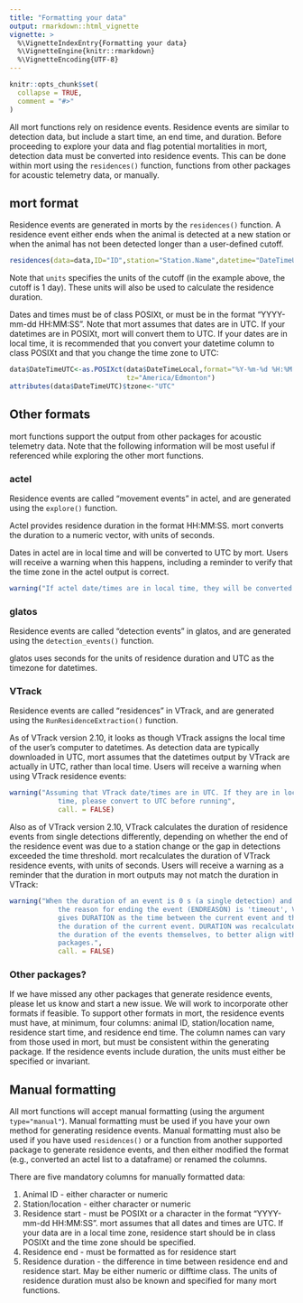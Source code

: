```yaml
---
title: "Formatting your data"
output: rmarkdown::html_vignette
vignette: >
  %\VignetteIndexEntry{Formatting your data}
  %\VignetteEngine{knitr::rmarkdown}
  %\VignetteEncoding{UTF-8}
---
```


```r
knitr::opts_chunk$set(
  collapse = TRUE,
  comment = "#>"
)
```
All mort functions rely on residence events. Residence events are similar to detection data, but include a start time, an end time, and duration. Before proceeding to explore your data and flag potential mortalities in mort, detection data must be converted into residence events. This can be done within mort using the `residences()` function, functions from other packages for acoustic telemetry data, or manually. 

## mort format
Residence events are generated in morts by the `residences()` function. A residence event either ends when the animal is detected at a new station or when the animal has not been detected longer than a user-defined cutoff. 

```r
residences(data=data,ID="ID",station="Station.Name",datetime="DateTimeUTC",cutoff=1,units="days")
```

Note that `units` specifies the units of the cutoff (in the example above, the cutoff is 1 day). These units will also be used to calculate the residence duration. 

Dates and times must be of class POSIXt, or must be in the format "YYYY-mm-dd HH:MM:SS". Note that mort assumes that dates are in UTC. If your datetimes are in POSIXt, mort will convert them to UTC. If your dates are in local time, it is recommended that you convert your datetime column to class POSIXt and that you change the time zone to UTC:

```r
data$DateTimeUTC<-as.POSIXct(data$DateTimeLocal,format="%Y-%m-%d %H:%M:%S",
                             tz="America/Edmonton")
attributes(data$DateTimeUTC)$tzone<-"UTC"
```

## Other formats
mort functions support the output from other packages for acoustic telemetry data. Note that the following information will be most useful if referenced while exploring the other mort functions. 

### actel
Residence events are called "movement events" in actel, and are generated using the `explore()` function. 

Actel provides residence duration in the format HH:MM:SS. mort converts the duration to a numeric vector, with units of seconds. 

Dates in actel are in local time and will be converted to UTC by mort. Users will receive a warning when this happens, including a reminder to verify that the time zone in the actel output is correct.

```r
warning("If actel date/times are in local time, they will be converted to UTC. Verify that time zone in actel output is correct.",call.=FALSE)
```

### glatos
Residence events are called "detection events" in glatos, and are generated using the `detection_events()` function. 

glatos uses seconds for the units of residence duration and UTC as the timezone for datetimes. 

### VTrack
Residence events are called "residences" in VTrack, and are generated using the `RunResidenceExtraction()` function. 

As of VTrack version 2.10, it looks as though VTrack assigns the local time of the user's computer to datetimes. As detection data are typically downloaded in UTC, mort assumes that the datetimes output by VTrack are actually in UTC, rather than local time. Users will receive a warning when using VTrack residence events: 

```r
warning("Assuming that VTrack date/times are in UTC. If they are in local
            time, please convert to UTC before running",
            call. = FALSE)
```

Also as of VTrack version 2.10, VTrack calculates the duration of residence events from single detections differently, depending on whether the end of the residence event was due to a station change or the gap in detections exceeded the time threshold. mort recalculates the duration of VTrack residence events, with units of seconds. Users will receive a warning as a reminder that the duration in mort outputs may not match the duration in VTrack: 

```r
warning("When the duration of an event is 0 s (a single detection) and
            the reason for ending the event (ENDREASON) is 'timeout', Vtrack
            gives DURATION as the time between the current event and the next, not
            the duration of the current event. DURATION was recalculated as
            the duration of the events themselves, to better align with other
            packages.",
            call. = FALSE)
```


### Other packages?
If we have missed any other packages that generate residence events, please let us know and start a new issue. We will work to incorporate other formats if feasible. To support other formats in mort, the residence events must have, at minimum, four columns: animal ID, station/location name, residence start time, and residence end time. The column names can vary from those used in mort, but must be consistent within the generating package. If the residence events include duration, the units must either be specified or invariant. 

## Manual formatting
All mort functions will accept manual formatting (using the argument `type="manual"`). Manual formatting must be used if you have your own method for generating residence events. Manual formatting must also be used if you have used `residences()` or a function from another supported package to generate residence events, and then either modified the format (e.g., converted an actel list to a dataframe) or renamed the columns. 

There are five mandatory columns for manually formatted data:

#. Animal ID - either character or numeric
#. Station/location - either character or numeric
#. Residence start - must be POSIXt or a character in the format "YYYY-mm-dd HH:MM:SS". mort assumes that all dates and times are UTC. If your data are in a local time zone, residence start should be in class POSIXt and the time zone should be specified. 
#. Residence end - must be formatted as for residence start
#. Residence duration - the difference in time between residence end and residence start. May be either numeric or difftime class. The units of residence duration must also be known and specified for many mort functions. 

